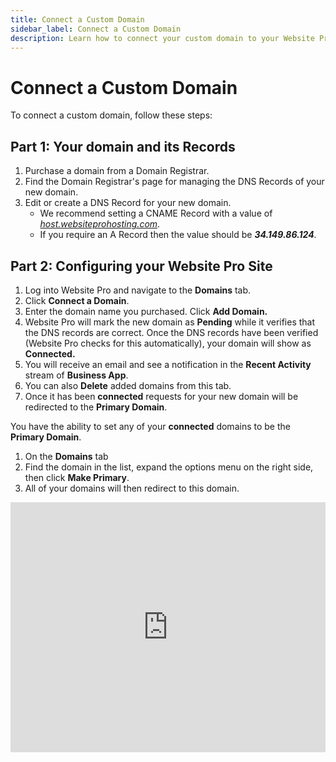 ```yaml
---
title: Connect a Custom Domain
sidebar_label: Connect a Custom Domain
description: Learn how to connect your custom domain to your Website Pro site
---
```


# Connect a Custom Domain

To connect a custom domain, follow these steps:

## Part 1: Your domain and its Records

1. Purchase a domain from a Domain Registrar.
2. Find the Domain Registrar's page for managing the DNS Records of your new domain.
3. Edit or create a DNS Record for your new domain.
   - We recommend setting a CNAME Record with a value of *[host.websiteprohosting.com](http://host.websiteprohosting.com/)*.
   - If you require an A Record then the value should be ***34.149.86.124***.

## Part 2: Configuring your Website Pro Site

1. Log into Website Pro and navigate to the **Domains** tab.
2. Click **Connect a Domain**.
3. Enter the domain name you purchased. Click **Add Domain.**
4. Website Pro will mark the new domain as **Pending** while it verifies that the DNS records are correct. Once the DNS records have been verified (Website Pro checks for this automatically), your domain will show as **Connected.**
5. You will receive an email and see a notification in the **Recent Activity** stream of **Business App**.
6. You can also **Delete** added domains from this tab.
7. Once it has been **connected** requests for your new domain will be redirected to the **Primary Domain**.

You have the ability to set any of your **connected** domains to be the **Primary Domain**.

1. On the **Domains** tab
2. Find the domain in the list, expand the options menu on the right side, then click **Make Primary**.
3. All of your domains will then redirect to this domain.

<iframe
  className="wistia_embed"
  title="Wistia video player"
  src="https://fast.wistia.net/embed/iframe/sa086c893t"
  name="wistia_embed"
  width="100%"
  height="400"
  frameBorder="0"
  scrolling="no"
  allowFullScreen
></iframe>